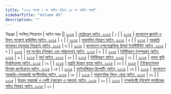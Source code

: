 ```yaml
---
title: "২০১৫ সনের ১ নং আইন হইতে ২৯ নং আইন পযর্ন্ত"
sidebarTitle: "Volume 45"
description: ""
---
```


Year | সংক্ষিপ্ত শিরোনাম | আইন নম্বর || [২০১৫](/act-1156.html) | [মেট্রোরেল আইন, ২০১৫](/act-1156.html) | ১ |
| [২০১৫](/act-1157.html) | [বাংলাদেশ জ্বালানি ও বিদ্যুৎ গবেষণা কাউন্সিল আইন, ২০১৫](/act-1157.html) | ২ |
| [২০১৫](/act-1158.html) | [ফরমালিন নিয়ন্ত্রণ আইন, ২০১৫](/act-1158.html) | ৫ |
| [২০১৫](/act-1159.html) | [সরকারি যানবাহন (ব্যবহার নিয়ন্ত্রণ) আইন, ২০১৫](/act-1159.html) | ৬ |
| [২০১৫](/act-1160.html) | [বাংলাদেশ ওশানোগ্রাফিক রিসার্চ ইনস্টিটিউট আইন, ২০১৫](/act-1160.html) | ৭ |
| [২০১৫](/act-1161.html) | [যুব সংগঠন (নিবন্ধন এবং পরিচালনা) আইন, ২০১৫](/act-1161.html) | ৮ |
| [২০১৫](/act-1162.html) | [নির্দিষ্টকরণ (সম্পূরক) আইন, ২০১৫](/act-1162.html) | ৯ |
| [২০১৫](/act-1163.html) | [অর্থ আইন, ২০১৫](/act-1163.html) | ১০ |
| [২০১৫](/act-1164.html) | [নির্দিষ্টকরণ আইন, ২০১৫](/act-1164.html) | ১১ |
| [২০১৫](/act-1166.html) | [খুলনা কৃষি বিশ্ববিদ্যালয় আইন, ২০১৫](/act-1166.html) | ১২ |
| [২০১৫](/act-1167.html) | [রপ্তানি উন্নয়ন ব্যুরো আইন, ২০১৫](/act-1167.html) | ১৩ |
| [২০১৫](/act-1168.html) | [ইন্টারন্যাশনাল ফিনান্স কর্পোরেশন আইন, ২০১৫](/act-1168.html) | ১৪ |
| [২০১৫](/act-1169.html) | [ফাইনান্সিয়াল রিপোর্টিং আইন, ২০১৫](/act-1169.html) | ১৬ |
| [২০১৫](/act-1170.html) | [বাংলাদেশ সরকারি-বেসরকারি অংশীদারিত্ব আইন, ২০১৫](/act-1170.html) | ১৮ |
| [২০১৫](/act-1165.html) | [পারমাণবিক বিদ্যুৎ কেন্দ্র আইন, ২০১৫](/act-1165.html) | ১৯ |
| [২০১৫](/act-1171.html) | [উন্নয়ন সারচার্জ ও লেভী (আরোপ ও আদায়) আইন, ২০১৫](/act-1171.html) | ২০ |
| [২০১৫](/act-1172.html) | [গণকর্মচারী (বিদেশি নাগরিকের সহিত বিবাহ) আইন, ২০১৫](/act-1172.html) | ২২ |
